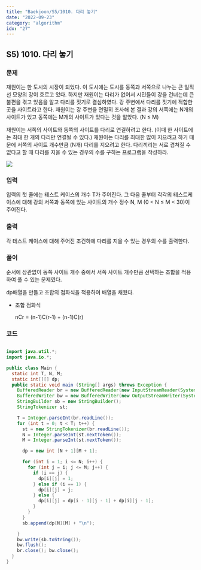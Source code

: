 ```yaml
---
title: "Baekjoon/S5/1010. 다리 놓기"
date: "2022-09-23"
category: "algorithm"
idx: "27"
---
```


## S5) 1010. 다리 놓기

### 문제

재원이는 한 도시의 시장이 되었다. 이 도시에는 도시를 동쪽과 서쪽으로 나누는 큰 일직선 모양의 강이 흐르고 있다. 하지만 재원이는 다리가 없어서 시민들이 강을 건너는데 큰 불편을 겪고 있음을 알고 다리를 짓기로 결심하였다. 강 주변에서 다리를 짓기에 적합한 곳을 사이트라고 한다. 재원이는 강 주변을 면밀히 조사해 본 결과 강의 서쪽에는 N개의 사이트가 있고 동쪽에는 M개의 사이트가 있다는 것을 알았다. (N ≤ M)

재원이는 서쪽의 사이트와 동쪽의 사이트를 다리로 연결하려고 한다. (이때 한 사이트에는 최대 한 개의 다리만 연결될 수 있다.) 재원이는 다리를 최대한 많이 지으려고 하기 때문에 서쪽의 사이트 개수만큼 (N개) 다리를 지으려고 한다. 다리끼리는 서로 겹쳐질 수 없다고 할 때 다리를 지을 수 있는 경우의 수를 구하는 프로그램을 작성하라.

![](1010.jpg)

### 입력

입력의 첫 줄에는 테스트 케이스의 개수 T가 주어진다. 그 다음 줄부터 각각의 테스트케이스에 대해 강의 서쪽과 동쪽에 있는 사이트의 개수 정수 N, M (0 < N ≤ M < 30)이 주어진다.

### 출력

각 테스트 케이스에 대해 주어진 조건하에 다리를 지을 수 있는 경우의 수를 출력한다.

### 풀이

순서에 상관없이 동쪽 사이트 개수 중에서 서쪽 사이트 개수만큼 선택하는 조합을 적용하여 풀 수 있는 문제였다.

dp배열을 만들고 조합의 점화식을 적용하여 배열을 채웠다.

- 조합 점화식

  nCr = (n-1)C(r-1) + (n-1)C(r)

### 코드

```java

import java.util.*;
import java.io.*;

public class Main {
  static int T, N, M;
  static int[][] dp;
  public static void main (String[] args) throws Exception {
    BufferedReader br = new BufferedReader(new InputStreamReader(System.in));
    BufferedWriter bw = new BufferedWriter(new OutputStreamWriter(System.out));
    StringBuilder sb = new StringBuilder();
    StringTokenizer st;

    T = Integer.parseInt(br.readLine());
    for (int t = 0; t < T; t++) {
      st = new StringTokenizer(br.readLine());
      N = Integer.parseInt(st.nextToken());
      M = Integer.parseInt(st.nextToken());

      dp = new int [N + 1][M + 1];

      for (int i = 1; i <= N; i++) {
        for (int j = i; j <= M; j++) {
          if (i == j) {
            dp[i][j] = 1;
          } else if (i == 1) {
            dp[i][j] = j;
          } else {
            dp[i][j] = dp[i - 1][j - 1] + dp[i][j - 1];
          }
        }
      }
      sb.append(dp[N][M] + "\n");

    }
    bw.write(sb.toString());
    bw.flush();
    br.close(); bw.close();
  }
}

```
